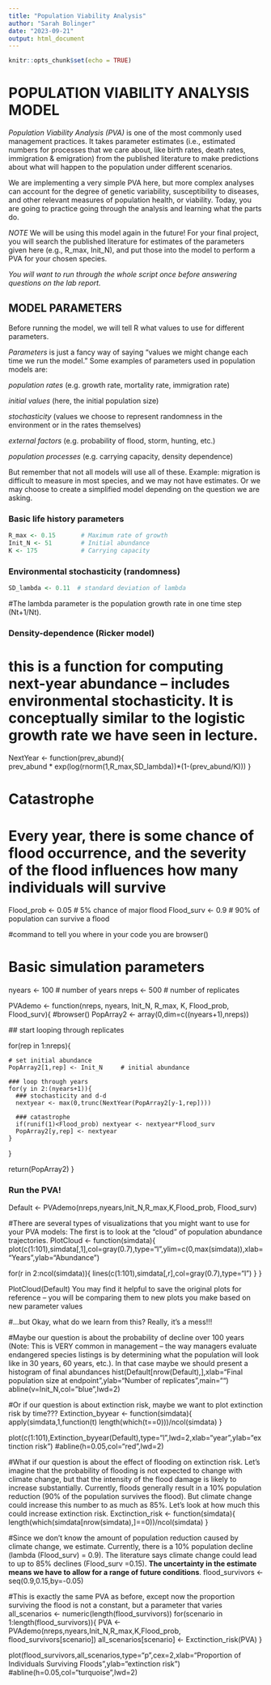 ```yaml
---
title: "Population Viability Analysis"
author: "Sarah Bolinger"
date: "2023-09-21"
output: html_document
---
```


```r
knitr::opts_chunk$set(echo = TRUE)
```

# POPULATION VIABILITY ANALYSIS MODEL

*Population Viability Analysis (PVA)* is one of the most commonly used management practices. It takes parameter estimates (i.e., estimated numbers for processes that we care about, like birth rates, death rates, immigration & emigration) from the published literature to make predictions about what will happen to the population under different scenarios. 

We are implementing a very simple PVA here, but more complex analyses can account for the degree of genetic variability, susceptibility to diseases, and other relevant measures of population health, or viability. Today, you are going to practice going through the analysis and learning what the parts do. 

*NOTE* We will be using this model again in the future! For your final project, you will search the published literature for estimates of the parameters given here (e.g., R_max, Init_N), and put those into the model to perform a PVA for your chosen species.

*You will want to run through the whole script once before answering questions on the lab report.* 


## MODEL PARAMETERS 

Before running the model, we will tell R what values to use for different parameters.

*Parameters* is just a fancy way of saying "values we might change each time we run the model." Some examples of parameters used in population models are:  


*population rates* (e.g. growth rate, mortality rate, immigration rate)  

*initial values* (here, the initial population size)

*stochasticity* (values we choose to represent randomness in the environment or in the rates themselves)

*external factors* (e.g. probability of flood, storm, hunting, etc.)

*population processes* (e.g. carrying capacity, density dependence)


But remember that not all models will use all of these. Example: migration is difficult to measure in most species, and we may not have estimates. Or we may choose to create a simplified model depending on the question we are asking.


### Basic life history parameters

```r
R_max <- 0.15       # Maximum rate of growth
Init_N <- 51        # Initial abundance
K <- 175            # Carrying capacity
```

### Environmental stochasticity (randomness)
```r

SD_lambda <- 0.11  # standard deviation of lambda
```

#The lambda parameter is the population growth rate in one time step (Nt+1/Nt).

### Density-dependence (Ricker model)

# this is a function for computing next-year abundance -- includes environmental stochasticity. It is conceptually similar to the logistic growth rate we have seen in lecture.
NextYear <- function(prev_abund){       
  prev_abund * exp(log(rnorm(1,R_max,SD_lambda))*(1-(prev_abund/K)))
}

####
# Catastrophe
####

# Every year, there is some chance of flood occurrence, and the severity of the flood influences how many individuals will survive
Flood_prob <- 0.05     # 5% chance of major flood
Flood_surv <- 0.9    # 90% of population can survive a flood 

#command to tell you where in your code you are
browser()

####
# Basic simulation parameters
####

nyears <- 100     # number of years
nreps <- 500      # number of replicates


PVAdemo <- function(nreps, nyears, Init_N, R_max, K, Flood_prob, Flood_surv){
  #browser()
  PopArray2 <- array(0,dim=c((nyears+1),nreps))
  
  ## start looping through replicates
  
  for(rep in 1:nreps){
    
    # set initial abundance
    PopArray2[1,rep] <- Init_N     # initial abundance
    
    ### loop through years
    for(y in 2:(nyears+1)){
      ### stochasticity and d-d
      nextyear <- max(0,trunc(NextYear(PopArray2[y-1,rep])))
      
      ### catastrophe
      if(runif(1)<Flood_prob) nextyear <- nextyear*Flood_surv
      PopArray2[y,rep] <- nextyear 
    }
  }
  
  return(PopArray2)
}

### Run the PVA!
Default <- PVAdemo(nreps,nyears,Init_N,R_max,K,Flood_prob, Flood_surv)

#There are several types of visualizations that you might want to use for your PVA models: The first is to look at the "cloud" of population abundance trajectories.
PlotCloud <- function(simdata){
  plot(c(1:101),simdata[,1],col=gray(0.7),type="l",ylim=c(0,max(simdata)),xlab="Years",ylab="Abundance")
  
  for(r in 2:ncol(simdata)){
    lines(c(1:101),simdata[,r],col=gray(0.7),type="l")
  }
}

PlotCloud(Default)
You may find it helpful to save the original plots for reference -- you will be comparing them to new plots you make based on new parameter values

#...but Okay, what do we learn from this? Really, it's a mess!!!

#Maybe our question is about the probability of decline over 100 years (Note: This is VERY common in management -- the way managers evaluate endangered species listings is by determining what the population will look like in 30 years, 60 years, etc.).  In that case maybe we should present a histogram of final abundances
hist(Default[nrow(Default),],xlab="Final population size at endpoint",ylab="Number of replicates",main="")
abline(v=Init_N,col="blue",lwd=2)


#Or if our question is about extinction risk, maybe we want to plot extinction risk by time???
Extinction_byyear <- function(simdata){
  apply(simdata,1,function(t)  length(which(t==0)))/ncol(simdata)
}

plot(c(1:101),Extinction_byyear(Default),type="l",lwd=2,xlab="year",ylab="extinction risk")
#abline(h=0.05,col="red",lwd=2)


#What if our question is about the effect of flooding on extinction risk. Let's imagine that the probability of flooding is not expected to change with climate change, but that the intensity of the flood damage is likely to increase substantially.  Currently, floods generally result in a 10% population reduction (90% of the population survives the flood). But climate change could increase this number to as much as 85%. Let's look at how much this could increase extinction risk.
Exctinction_risk <- function(simdata){
  length(which(simdata[nrow(simdata),]==0))/ncol(simdata)
}

#Since we don't know the amount of population reduction caused by climate change, we estimate. Currently, there is a 10% population decline (lambda (Flood_surv) = 0.9). The literature says climate change could lead to up to 85% declines (Flood_surv =0.15). **The uncertainty in the estimate means we have to allow for a range of future conditions**. 
flood_survivors <- seq(0.9,0.15,by=-0.05)

#This is exactly the same PVA as before, except now the proportion surviving the flood is not a constant, but a parameter that varies
all_scenarios <- numeric(length(flood_survivors))
for(scenario in 1:length(flood_survivors)){
  PVA <- PVAdemo(nreps,nyears,Init_N,R_max,K,Flood_prob, flood_survivors[scenario])
  all_scenarios[scenario] <- Exctinction_risk(PVA)
}

plot(flood_survivors,all_scenarios,type="p",cex=2,xlab="Proportion of Individuals Surviving Floods",ylab="extinction risk")
#abline(h=0.05,col="turquoise",lwd=2)






